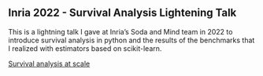 
<Notion>

## Inria 2022 - Survival Analysis Lightening Talk

This is a lightning talk I gave at Inria’s Soda and Mind team in 2022 to introduce survival analysis in python and the results of the benchmarks that I realized with estimators based on scikit-learn.

[Survival analysis at scale](https://docs.google.com/presentation/d/1Z_NvOXzOjzjHUL7WfK7pg9F74SnXZhdCKMLf9msAqtM/edit#slide=id.p)

</Notion>